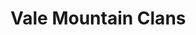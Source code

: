 
# Vale Mountain Clans
<ProjectDetails
  floatRight
  region="Vale"
  house=""
  type="Clan"
  status="Not Started"
  warp=""
  projectLead="undefined"
  dateStarted="undefined"
  dateCompleted="undefined"
/>
